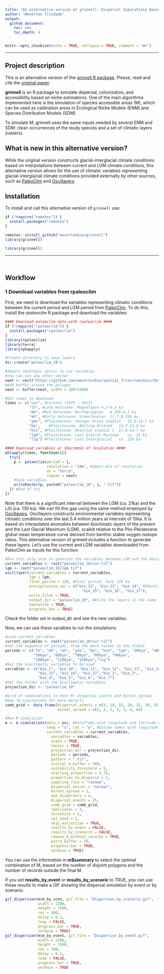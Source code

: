 ```yaml
---
title: "An alternative version of grinnell: Dispersal Simulations Based on Ecological Niches"
author: "Weverton Trindade"
output:
  github_document:
    toc: yes
    toc_depth: 4
---
```


```r
knitr::opts_chunk$set(echo = TRUE, collapse = TRUE, comment = "#>")
```

<hr>

## Project description

This is an alternative version of the [grinnell R package](https://github.com/fmachados/grinnell). Please, read and cite the [original paper](https://escholarship.org/content/qt8hq04438/qt8hq04438.pdf).

**grinnell** is an R package to simulate dispersal, colonization, and accessibility based on niche estimations. One of the main algorithms implemented here is the simulation of species accessible areas (M), which can be used as calibration areas in Ecological Niche Models (ENM) and Species Distribution Models (SDM).

To simulate M, grinnell uses the same inputs needed by several ENM and SDM: clean occurrences of the study species and a set of climatic layers (rasters).

## What is new in this alternative version?

While the original version constructs glacial-interglacial climate conditions based on interpolations between current and LGM climate conditions, this alternative version allows for the use of climatic variables representing glacial-interglacial climate conditions provided externally by other sources, such as [PaleoClim](https://cran.r-project.org/web/packages/rpaleoclim/vignettes/rpaleoclim.html) and [Oscillayers](https://onlinelibrary.wiley.com/doi/full/10.1111/geb.12979).

## Installation

To install and call this alternative version of `grinnell` use:

```r
if (!require("remotes")) {
  install.packages("remotes")
}

remotes::install_github("wevertonbio/grinnell")
library(grinnell)
```

```r
library(grinnell)
```

<hr>
<br>

## Workflow

### 1 Download variables from rpaleoclim
First, we need to download the variables representing climatic conditions between the current period and LGM period from [PaleoClim](https://cran.r-project.org/web/packages/rpaleoclim/vignettes/rpaleoclim.html). To do this, install the *rpaleoclim* R package and download the variables:
```r
#### Download paleoclim data with rpaleoclim ####
if (!require("rpaleoclim")) {
  install.packages("rpaleoclim")
}
library(rpaleoclim)
library(terra)
library(pbapply)

#Create directory to save layers
dir.create("paleoclim_10")

#Import neotropic vector to cut variables
#You can use any other vector
neot <- vect("https://github.com/wevertonbio/spatial_files/raw/main/Data/Neotropic.gpkg")
#Add buffer around the polygon
neot <- buffer(neot, width = 100*1000)

#Get times to download
times <- c("cur", #Current (1979 – 2013)
           "lh", #Late Holocene: Meghalayan	4.2-0.3 ka
           "mh", #Mid Holocene: Northgrippian	8.326-4.2 ka
           "eh", #Early Holocene: Greenlandian	11.7-8.326 ka
           "yds", #Pleistocene: Younger Dryas Stadial	12.9-11.7 ka
           "ba", 	#Pleistocene: Bølling-Allerød	14.7-12.9 ka
           "hs1", #Pleistocene: Heinrich Stadial 1	17.0-14.7 ka
           "lgm", #Pleistocene: Last Glacial Maximum	ca. 21 ka
           "lig") #Pleistocene: Last Interglacial	ca. 130 ka

#### Download variables ar 10arcmmin of resolution ####
pblapply(times, function(i){
  try({
    p <- paleoclim(period = i,
                   resolution = "10m", #10arc-min of resolution
                   as = "terra", 
                   region = neot)
    #Save variables
    writeRaster(p, paste0("paleoclim_10", i, ".tif"))
  }) #End of try
})
```

Note that there is a significant interval between the LGM (ca. 21ka) and the LIG (ca. 130 ka). We can fill this gap using the same method employed by [Oscillayers](https://onlinelibrary.wiley.com/doi/full/10.1111/geb.12979). Oscillayers constructs environmental variables representing climatic conditions over the last 5.4 million years at intervals of 10ka. It is based on interpolated anomalies between bioclimatic layers of the present and the Last Glacial Maximum (LGM), scaled relative to the Plio-Pleistocene global mean temperature curve derived from benthic stable oxygen isotope ratios. This alternative version of grinnell includes a function to generate these layers. Let's use the current and LGM variables downloaded from PaleoClim as inputs for this function:

```r
#Run this only once to generate the variables between LGM and the desired time.
current_variables <- rast("paleoclim_10/cur.tif")
lgm <- rast("paleoclim_10/lgm.tif")
oscillayer(current_variables = current_variables,
           lgm = lgm,
           final_period = 120, #Final period, here 120 ka
           precipitation_var = c("bio_12", "bio_13", "bio_14", #Identify precipitation variables to make corrections
                                   "bio_15", "bio_16", "bio_17"),
           write_files = TRUE,
           output_dir = "paleoclim_10", #Write the layers in the same folder where we save rpaleoclim variables
           overwrite = TRUE,
           progress_bar = TRUE)
```
Check the folder set in *output_dir* and see the new variables.

Now, we can use these variables to run the simulations:
```r
#Load current variables
current_variables <- rast("paleoclim_10/cur.tif")
#Set the sequence of periods, from the most recent to the oldest
periods <- c("lh", "mh", "eh", "yds", "ba", "hs1", "lgm", "30kya", "40kya",
             "50kya", "60kya", "70kya", "80kya", "90kya",
             "100kya", "110kya", "120kya","lig")
#Set the bioclimatic variables to be used
variables <- c("bio_1", "bio_10", "bio_11", "bio_12", "bio_13", "bio_14",
               "bio_15", "bio_16", "bio_17","bio_2", "bio_3",
               "bio_4", "bio_5", "bio_6", "bio_7")
#Set the folder with the bioclimatic variables
projection_dir <- "paleoclim_10"

#Grid of combinations to test M: dispersal events and kernel_spread
#See ?m_simulations for more details
comb_grid <- data.frame(dispersal_events = c(5, 10, 15, 20, 25, 30, 35),
                        kernel_spread = c(2, 2, 2, 2, 3, 4, 6))

#Run M simulation
m <- m_simulations(data = occ, #Dataframe with longitude and latitude of the records
                   long = "x", lat = "y", #Column names with longitude and latitude
                   current_variables = current_variables,
                     variables = variables,
                     scale = TRUE,
                     center = TRUE,
                     projection_dir = projection_dir,
                     periods = periods,
                     pattern = ".tif",
                     initial_m_buffer = 500,
                     suitability_threshold = 5,
                     starting_proportion = 0.75,
                     proportion_to_disperse = 1,
                     sampling_rule = "random",
                     dispersal_kernel = "normal",
                     kernel_spread = 2,
                     max_dispersers = 4,
                     dispersal_events = 25,
                     comb_grid = comb_grid,
                     replicates = 3,
                     threshold = 5,
                     set_seed = 1,
                     skip_extinction = TRUE,
                     results_by_event = FALSE,
                     results_by_scenario = FALSE,
                     remove_m_without_records = TRUE,
                     extra_buffer = 50,
                     progress_bar = TRUE,
                     verbose = TRUE)
```
You can use the information in **m$summary** to select the optimal combination of M, based on the number of disjoint polygons and the number of records outside the final M.

If you set **results_by_event** or **results_by_scenario** to TRUE, you can use these results to make a GIF showing the dispersal simulation by event or by scenario:
```r
gif_dispersion(m$m_by_scen, gif_file = "Dispersion_by_scenario.gif",
               width = 2200,
               height = 1500,
               res = 300,
               delay = 0.1,
               loop = FALSE,
               progress_bar = TRUE,
               verbose = TRUE)
gif_dispersion(m$m_by_event, gif_file = "Dispersion_by_event.gif",
               width = 2200,
               height = 1500,
               res = 300,
               delay = 0.1,
               loop = FALSE,
               progress_bar = TRUE,
               verbose = TRUE
               
```


